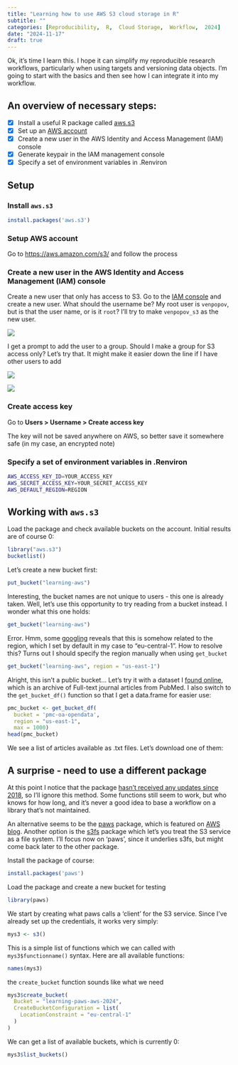 ```yaml
---
title: "Learning how to use AWS S3 cloud storage in R"
subtitle: ""
categories: [Reproducibility,  R,  Cloud Storage,  Workflow,  2024]
date: "2024-11-17"
draft: true
---
```


Ok, it’s time I learn this. I hope it can simplify my reproducible research workflows, particularly when using targets and versioning data objects. I’m going to start with the basics and then see how I can integrate it into my workflow.

## An overview of necessary steps:

-   [x] Install a useful R package called [aws.s3](https://github.com/cloudyr/aws.s3)
-   [x] Set up an [AWS account](https://aws.amazon.com/s3/)
-   [x] Create a new user in the AWS Identity and Access Management (IAM) console
-   [x] Generate keypair in the IAM management console
-   [x] Specify a set of environment variables in .Renviron

## Setup

### Install `aws.s3`

``` r
install.packages('aws.s3')
```

### Setup AWS account

Go to <https://aws.amazon.com/s3/> and follow the process

### Create a new user in the AWS Identity and Access Management (IAM) console

Create a new user that only has access to S3. Go to the [IAM console](https://us-east-1.console.aws.amazon.com/iam/home?region=eu-north-1#/users) and create a new user. What should the username be? My root user is `venpopov`, but is that the user name, or is it `root`? I'll try to make `venpopov_s3` as the new user.

![](images/paste-1.png)

I get a prompt to add the user to a group. Should I make a group for S3 access only? Let's try that. It might make it easier down the line if I have other users to add

![](images/paste-4.png)

![](images/paste-5.png)

### Create access key

Go to **Users \> Username \> Create access key**

The key will not be saved anywhere on AWS, so better save it somewhere safe (in my case, an encrypted note)

### Specify a set of environment variables in .Renviron

``` bash
AWS_ACCESS_KEY_ID=YOUR_ACCESS_KEY
AWS_SECRET_ACCESS_KEY=YOUR_SECRET_ACCESS_KEY
AWS_DEFAULT_REGION=REGION
```

## Working with `aws.s3`

Load the package and check available buckets on the account. Initial results are of course 0:

```r
library("aws.s3")
bucketlist()
```

Let's create a new bucket first:

```r
put_bucket("learning-aws")
```

Interesting, the bucket names are not unique to users - this one is already taken. Well, let's use this opportunity to try reading from a bucket instead. I wonder what this one holds:

```r
get_bucket("learning-aws")
```

Error. Hmm, some [googling](https://stackoverflow.com/questions/25027462/aws-s3-the-bucket-you-are-attempting-to-access-must-be-addressed-using-the-spec) reveals that this is somehow related to the region, which I set by default in my case to "eu-central-1". How to resolve this? Turns out I should specify the region manually when using `get_bucket`

```r
get_bucket("learning-aws", region = "us-east-1")
```

Alright, this isn't a public bucket... Let's try it with a dataset I [found online](https://aws.amazon.com/marketplace/pp/prodview-qh4qqd6ebnqio?sr=0-100&applicationId=AWSMPContessa#resources), which is an archive of Full-text journal articles from PubMed. I also switch to the `get_bucket_df()` function so that I get a data.frame for easier use:

```r
pmc_bucket <- get_bucket_df(
  bucket = 'pmc-oa-opendata', 
  region = "us-east-1",
  max = 1000)
head(pmc_bucket)
```

We see a list of articles available as .txt files. Let's download one of them:

## A surprise - need to use a different package

At this point I notice that the package [hasn't received any updates since 2018](https://github.com/cloudyr/aws.s3/issues/433), so I'll ignore this method. Some functions still seem to work, but who knows for how long, and it's never a good idea to base a workflow on a library that's not maintained.

An alternative seems to be the [paws](https://github.com/paws-r/paws) package, which is featured on [AWS blog](https://aws.amazon.com/blogs/opensource/getting-started-with-r-on-amazon-web-services/). Another option is the [s3fs](https://github.com/DyfanJones/s3fs) package which let's you treat the S3 service as a file system. I'll focus now on 'paws', since it underlies s3fs, but might come back later to the other package.

Install the package of course:

``` r
install.packages('paws')
```

Load the package and create a new bucket for testing

```r
library(paws)
```

We start by creating what paws calls a 'client' for the S3 service. Since I've already set up the credentials, it works very simply:

```r
mys3 <- s3()
```

This is a simple list of functions which we can called with `mys3$functionname()` syntax. Here are all available functions:

```r
names(mys3)
```

the `create_bucket` function sounds like what we need

```r
mys3$create_bucket(
  Bucket = "learning-paws-aws-2024",
  CreateBucketConfiguration = list(
    LocationConstraint = "eu-central-1"
  )
)
```

We can get a list of available buckets, which is currently 0:

```r
mys3$list_buckets()
```
